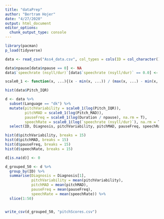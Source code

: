```yaml
---
title: "dataPrep"
author: "Bertram Hojer"
date: "4/27/2020"
output: html_document
editor_options: 
  chunk_output_type: console
---
```


```r
library(pacman)
p_load(tidyverse)

data <- read_csv("Ass4_data.csv", col_types = cols(ID = col_character()))

data$npause[data$npause == 0] <- NA
data$`speechrate (nsyll/dur)`[data$`speechrate (nsyll/dur)` == 0.0] <- NA

scale0_1 <- function(x, ...){(x - min(x, ...)) / (max(x, ...) - min(x, ...))}

hist(data$Pitch_IQR)

d <- data %>% 
  subset(Language == "dk") %>% 
  mutate(pitchVariability = scale0_1(log(Pitch_IQR)),
         pitchMAD = scale0_1(log(Pitch_MAD)),
         pauseFreq = scale0_1(log(Duration / npause), na.rm = T),
         speechRate = scale0_1(log(`speechrate (nsyll/dur)`), na.rm = T)) %>%
  select(ID, Diagnosis, pitchVariability, pitchMAD, pauseFreq, speechRate)

hist(d$pitchVariability, breaks = 15)
hist(d$pitchMAD, breaks = 15)
hist(d$pauseFreq, breaks = 15)
hist(d$speechRate, breaks = 15)

d[is.na(d)] <- 0

d_grouped_50 <- d %>% 
  group_by(ID) %>%
  summarise(Diagnosis = Diagnosis[1],
            pitchVariability = mean(pitchVariability),
            pitchMAD = mean(pitchMAD),
            pauseFreq = mean(pauseFreq),
            speechRate = mean(speechRate)) %>% 
  slice(1:50)


write_csv(d_grouped_50, "pitchScores.csv")

```

